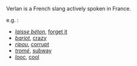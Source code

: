 
Verlan is a French slang actively spoken in France.

e.g. :
*''[[laisse béton]]'', [[forget it]]
*''[[barjot]]'', [[crazy]]
*''[[ripou]]'', [[corrupt]]
*''[[tromé]]'', [[subway]]
*''[[looc]]'', [[cool]]